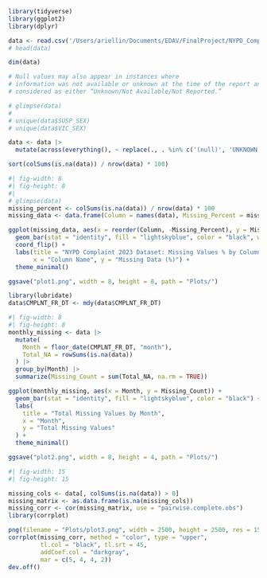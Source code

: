 ```r
library(tidyverse)
library(ggplot2)
library(dplyr)
```


```r
data <- read.csv('/Users/ariellin/Documents/EDAV/FinalProject/NYPD_Complaint_Data_Historic_20241118.csv')
# head(data)
```
```r
dim(data)
```
```r
# Null values may also appear in instances where
# information was not available or unknown at the time of the report and should be
# considered as either “Unknown/Not Available/Not Reported.”

# glimpse(data)
# 
# unique(data$SUSP_SEX)
# unique(data$VIC_SEX)
```
```r
data <- data |> 
  mutate(across(everything(), ~ replace(., . %in% c('(null)', 'UNKNOWN'), NA)))

sort(colSums(is.na(data)) / nrow(data) * 100)

```
```r
#| fig-width: 8
#| fig-height: 8
#| 
# glimpse(data)
missing_percent <- colSums(is.na(data)) / nrow(data) * 100
missing_data <- data.frame(Column = names(data), Missing_Percent = missing_percent)

ggplot(missing_data, aes(x = reorder(Column, -Missing_Percent), y = Missing_Percent)) +
  geom_bar(stat = "identity", fill = "lightskyblue", color = "black", width = 0.8) +
  coord_flip() +
  labs(title = "NYPD Complaint 2023 Dataset: Missing Values % by Column",
       x = "Column Name", y = "Missing Data (%)") +
  theme_minimal() 

ggsave("plot1.png", width = 8, height = 8, path = "Plots/")

```
```r
library(lubridate)
data$CMPLNT_FR_DT <- mdy(data$CMPLNT_FR_DT) 
```


```r
#| fig-width: 8
#| fig-height: 8
monthly_missing <- data |> 
  mutate(
    Month = floor_date(CMPLNT_FR_DT, "month"), 
    Total_NA = rowSums(is.na(data))            
  ) |>
  group_by(Month) |> 
  summarize(Missing_Count = sum(Total_NA, na.rm = TRUE))

ggplot(monthly_missing, aes(x = Month, y = Missing_Count)) +
  geom_bar(stat = "identity", fill = "lightskyblue", color = "black") +
  labs(
    title = "Total Missing Values by Month",
    x = "Month",
    y = "Total Missing Values"
  ) +
  theme_minimal()

ggsave("plot2.png", width = 8, height = 4, path = "Plots/")
```
```r
#| fig-width: 15
#| fig-height: 15

missing_cols <- data[, colSums(is.na(data)) > 0]
missing_matrix <- as.data.frame(is.na(missing_cols))
missing_corr <- cor(missing_matrix, use = "pairwise.complete.obs")
library(corrplot)

png(filename = "Plots/plot3.png", width = 2500, height = 2500, res = 150)
corrplot(missing_corr, method = "color", type = "upper",
         tl.col = "black", tl.srt = 45, 
         addCoef.col = "darkgray",
         mar = c(5, 4, 4, 2))   
dev.off()

```

